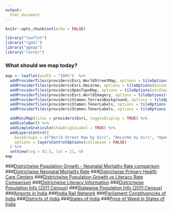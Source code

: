 ```yaml
---
output:
  html_document
---
```


<style>
    body .main-container {
        max-width: 100%;
        padding: 0;
        margin: 0;
    }
</style>

```r
knitr::opts_chunk$set(echo = FALSE)
```

```r
library("leaflet")
library("rgdal")
library("ggmap")
library("raster")
```

### What should we map today?

```r
map <- leaflet(width = "100%")  %>%
  addProviderTiles(providers$Esri.WorldStreetMap, options = tileOptions(minZoom=2, maxZoom=18), group = "World Street Map by Esri") %>%
  addProviderTiles(providers$Esri.DeLorme, options = tileOptions(minZoom=2, maxZoom=18), group = "DeLorme by Esri") %>%
  addProviderTiles(providers$OpenTopoMap, options = tileOptions(minZoom=2, maxZoom=18), group = "Open Topological Map") %>%
  addProviderTiles(providers$Esri.WorldImagery, options = tileOptions(minZoom=2, maxZoom=18), group = "Sattelite Imagery by Esri") %>%
  addProviderTiles(providers$Stamen.TerrainBackground, options = tileOptions(minZoom=2, maxZoom=14), group = "Terrain by Stamen") %>%
  addProviderTiles(providers$Stamen.TonerLabels, options = tileOptions(minZoom=2, maxZoom=14), group = "Sattelite Imagery by Esri") %>%
  addProviderTiles(providers$Stamen.TonerLabels, options = tileOptions(minZoom=2, maxZoom=14), group = "Toner Labels by Stamen") %>%

  addMiniMap(tiles = providers$Esri, toggleDisplay = TRUE) %>% 
  addScaleBar() %>%
  addSimpleGraticule(showOriginLabel = TRUE) %>% 
  addLayersControl(
    baseGroups = c("World Street Map by Esri", "DeLorme by Esri", "Open Topological Map", "Terrain by Stamen", "Sattelite Imagery by Esri", "Toner Labels by Stamen"),
    options = layersControlOptions(collapsed = FALSE)
  ) %>%
  setView(lng = 82.5, lat = 21, 4)
map
```

###[Districtwise Population Growth - Neonatal Mortality Rate comparison](districtNMRPopGrowth_2011.html)
###[Districtwise Neonatal Mortality Rate](districtNMR-FM_2011.html)
###[Districtwise Primary Health Care Centers](districthospitals_2011.html)
###[Districtwise Population Growth vs Literacy Rate Comparison](districtpop-lit_2011.html)
###[Districtwise Literacy Information](districtliteracy_2011.html)
###[Districtwise Population Info (2011 Census)](districtpopulation_2011.html)
###[Statewise Population Info (2011 Census)](populationdata.html)
###[Airports in India](indianairports.html)
###[India Rail Network](indianrailwaynetwork.html)
###[Parliament Constituencies of India](parliamentconstituencies.html)
###[Districts of India](districtsofindia.html)
###[States of India](statesofindia.html)
###[Price of Weed in States of India](weedprice.html)
